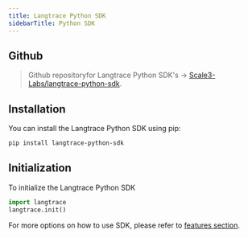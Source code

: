 ```yaml
---
title: Langtrace Python SDK
sidebarTitle: Python SDK
---
```


## Github

> Github repositoryfor Langtrace Python SDK's -> [Scale3-Labs/langtrace-python-sdk](https://github.com/Scale3-Labs/langtrace-python-sdk).

## Installation

You can install the Langtrace Python SDK using pip:

```bash
pip install langtrace-python-sdk
```

## Initialization

To initialize the Langtrace Python SDK

```python
import langtrace
langtrace.init()
```

For more options on how to use SDK, please refer to [features section](/features).
